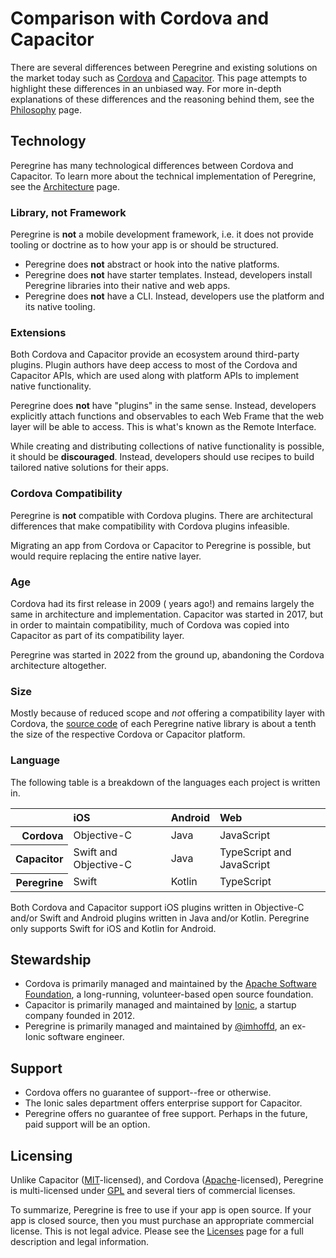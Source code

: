 

# Comparison with Cordova and Capacitor

There are several differences between Peregrine and existing solutions on
the market today such as [Cordova](https://cordova.apache.org) and
[Capacitor](https://capacitorjs.com). This page attempts to highlight these
differences in an unbiased way. For more in-depth explanations of these
differences and the reasoning behind them, see the
[Philosophy](/docs/philosophy) page.

## Technology

Peregrine has many technological differences between Cordova and Capacitor.
To learn more about the technical implementation of Peregrine, see the
[Architecture](/docs/architecture) page.

### Library, not Framework

Peregrine is **not** a mobile development framework, i.e. it does not provide
tooling or doctrine as to how your app is or should be structured.

- Peregrine does **not** abstract or hook into the native platforms.
- Peregrine does **not** have starter templates. Instead, developers install
  Peregrine libraries into their native and web apps.
- Peregrine does **not** have a CLI. Instead, developers use the platform and
  its native tooling.

### Extensions

Both Cordova and Capacitor provide an ecosystem around third-party plugins.
Plugin authors have deep access to most of the Cordova and Capacitor APIs,
which are used along with platform APIs to implement native functionality.

Peregrine does **not** have "plugins" in the same sense. Instead, developers
explicitly attach functions and observables to each Web Frame that the web
layer will be able to access. This is what's known as the Remote Interface.

While creating and distributing collections of native functionality is
possible, it should be **discouraged**. Instead, developers should use recipes
to build tailored native solutions for their apps.

### Cordova Compatibility

Peregrine is **not** compatible with Cordova plugins. There are architectural
differences that make compatibility with Cordova plugins infeasible.

Migrating an app from Cordova or Capacitor to Peregrine is possible, but would
require replacing the entire native layer.

### Age

Cordova had its first release in 2009 (<YearsAgo from={2009} /> years ago!) and
remains largely the same in architecture and implementation. Capacitor was
started in 2017, but in order to maintain compatibility, much of Cordova was
copied into Capacitor as part of its compatibility layer.

Peregrine was started in 2022 from the ground up, abandoning the Cordova
architecture altogether.

### Size

Mostly because of reduced scope and _not_ offering a compatibility layer with
Cordova, the [source code](https://github.com/peregrinejs) of each Peregrine
native library is about a tenth the size of the respective Cordova or Capacitor
platform.

### Language

The following table is a breakdown of the languages each project is written in.

<Table>
  <thead>
    <tr>
      <Th borderBottom />
      <Th align="left" borderBottom>
        iOS
      </Th>
      <Th align="left" borderBottom>
        Android
      </Th>
      <Th align="left" borderBottom>
        Web
      </Th>
    </tr>
  </thead>
  <tbody>
    <tr>
      <Th align="right" borderRight>
        Cordova
      </Th>
      <td>Objective-C</td>
      <td>Java</td>
      <td>JavaScript</td>
    </tr>
    <tr>
      <Th align="right" borderRight>
        Capacitor
      </Th>
      <td>Swift and Objective-C</td>
      <td>Java</td>
      <td>TypeScript and JavaScript</td>
    </tr>
    <tr>
      <Th align="right" borderRight>
        Peregrine
      </Th>
      <td>Swift</td>
      <td>Kotlin</td>
      <td>TypeScript</td>
    </tr>
  </tbody>
</Table>

Both Cordova and Capacitor support iOS plugins written in Objective-C and/or
Swift and Android plugins written in Java and/or Kotlin. Peregrine only
supports Swift for iOS and Kotlin for Android.

## Stewardship

- Cordova is primarily managed and maintained by the [Apache Software
  Foundation](https://www.apache.org), a long-running, volunteer-based open
  source foundation.
- Capacitor is primarily managed and maintained by [Ionic](https://ionic.io), a
  startup company founded in 2012.
- Peregrine is primarily managed and maintained by
  [@imhoffd](https://twitter.com/imhoffd), an ex-Ionic software engineer.

## Support

- Cordova offers no guarantee of support--free or otherwise.
- The Ionic sales department offers enterprise support for Capacitor.
- Peregrine offers no guarantee of free support. Perhaps in the future, paid
  support will be an option.

## Licensing

Unlike Capacitor ([MIT](https://en.wikipedia.org/wiki/MIT_License)-licensed),
and Cordova ([Apache](https://en.wikipedia.org/wiki/Apache_License)-licensed),
Peregrine is multi-licensed under
[GPL](https://en.wikipedia.org/wiki/GNU_General_Public_License) and several
tiers of commercial licenses.

To summarize, Peregrine is free to use if your app is open source. If your app
is closed source, then you must purchase an appropriate commercial license.
This is not legal advice. Please see the [Licenses](/license) page for a full
description and legal information.

